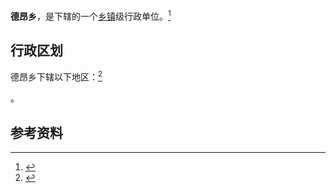 {{中国乡级行政区|63/26/24/201/000}}

'''德昂乡'''，是{{PRC admin/fullname|63/26/24/201/000|3}}下辖的一个[[乡镇|乡镇]]级行政单位。<ref>{{PRC admin/ref sgc|{{PRC admin/parent|63/26/24/201/000}}}}</ref>

== 行政区划 ==

德昂乡下辖以下地区：<ref>{{PRC admin/ref sgc|63/26/24/201/000}}</ref>

{{PRC admin/children|63/26/24/201/000}}。

== 参考资料 ==

{{reflist}}

{{行政区划小作品}}
{{PRC admin/navcat|63/26/24/201/000}}
